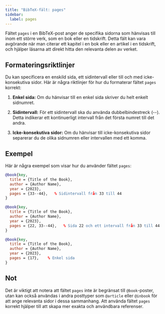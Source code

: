 ```yaml
---
title: "BibTeX-fält: pages"
sidebar:
  label: pages
---
```



Fältet `pages` i en BibTeX-post anger de specifika sidorna som hänvisas till inom ett större verk, som en bok eller en tidskrift. Detta fält kan vara avgörande när man citerar ett kapitel i en bok eller en artikel i en tidskrift, och hjälper läsarna att direkt hitta den relevanta delen av verket.

<CiteDrive />

## Formateringsriktlinjer

Du kan specificera en enskild sida, ett sidintervall eller till och med icke-konsekutiva sidor. Här är några riktlinjer för hur du formaterar fältet `pages` korrekt:

1. **Enkel sida:** Om du hänvisar till en enkel sida skriver du helt enkelt sidnumret.
    
2. **Sidintervall:** För ett sidintervall ska du använda dubbelbindestreck (--). Detta indikerar ett kontinuerligt intervall från det första numret till det andra.
    
3. **Icke-konsekutiva sidor:** Om du hänvisar till icke-konsekutiva sidor separerar du de olika sidnumren eller intervallen med ett komma.
    

## Exempel

Här är några exempel som visar hur du använder fältet `pages`:

```bibtex
@book{key,
  title = {Title of the Book},
  author = {Author Name},
  year = {2023},
  pages = {33--44},   % Sidintervall från 33 till 44
}
```

```bibtex
@book{key,
  title = {Title of the Book},
  author = {Author Name},
  year = {2023},
  pages = {22, 33--44},   % Sida 22 och ett intervall från 33 till 44
}
```

```bibtex
@book{key,
  title = {Title of the Book},
  author = {Author Name},
  year = {2023},
  pages = {17},    % Enkel sida
}
```

## Not

Det är viktigt att notera att fältet `pages` inte är begränsat till `@book`-poster, utan kan också användas i andra posttyper som `@article` eller `@inbook` för att ange relevanta sidor i dessa sammanhang. Att använda fältet `pages` korrekt hjälper till att skapa mer exakta och användbara referenser.
